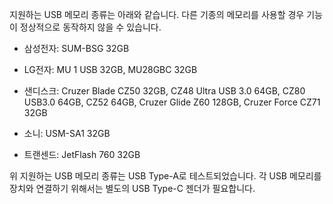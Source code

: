 지원하는 USB 메모리 종류는 아래와 같습니다. 다른 기종의 메모리를 사용할 경우 기능이 정상적으로 동작하지 않을 수 있습니다.

* 삼성전자: SUM-BSG 32GB

* LG전자: MU 1 USB 32GB, MU28GBC 32GB

* 샌디스크: Cruzer Blade CZ50 32GB, CZ48 Ultra USB 3.0 64GB, CZ80 USB3.0 64GB, CZ52 64GB, Cruzer Glide Z60 128GB, Cruzer Force CZ71 32GB

* 소니: USM-SA1 32GB

* 트랜센드: JetFlash 760 32GB

위 지원하는 USB 메모리 종류는 USB Type-A로 테스트되었습니다. 각 USB 메모리를 장치와 연결하기 위해서는 별도의 USB Type-C 젠더가 필요합니다.